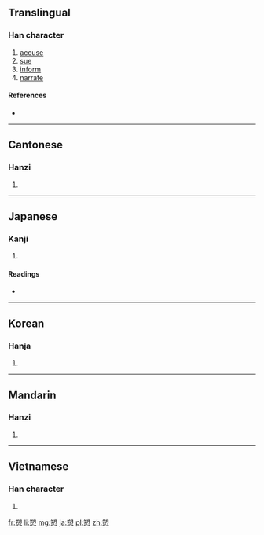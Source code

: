 {{also|訴}}
==Translingual==

===Han character===
{{Han char|rn=61|rad=心|as=10|sn=14|four=8733<sub>2</sub>|canj=廿月心 (TBP)}}

# [[accuse]]
# [[sue]]
# [[inform]]
# [[narrate]]

====References====
* {{Han ref|kx=0396.140|dkj=10988|dj=0734.210|hdz=42334.150|uh=612C|ud=24876|bh=E1C2|bd=57794}}

----

==Cantonese==

===Hanzi===
{{yue-hanzi|jyut=|y=sou3}}

# {{defn|Cantonese|sort=心10}}

----

==Japanese==

===Kanji===
{{ja-kanji|grade=|rs=心10}}

# {{defn|Japanese|sort=心10}}

====Readings====
* {{ja-readings|on=[[そ]] (so), [[さく]] (saku)|kun=[[うったえる]] (uttaeru)}}

----

==Korean==

===Hanja===
{{ko-hanja|hangeul=[[소]], [[색]]|eumhun=|rv=so, saek|mr=so, saek|y=so, sayk}}

# {{defn|Korean|sort=心10}}

----

==Mandarin==

===Hanzi===
{{cmn-hanzi|pin=[[sù]] ([[su4]])|wg=su<sup>4</sup>}}

# {{defn|Mandarin|sort=心10}}

----

==Vietnamese==

===Han character===
{{vi-hantu|[[tố]]|rs=心10}}

# {{defn|Vietnamese|sort=心10}}

[[fr:愬]]
[[li:愬]]
[[mg:愬]]
[[ja:愬]]
[[pl:愬]]
[[zh:愬]]